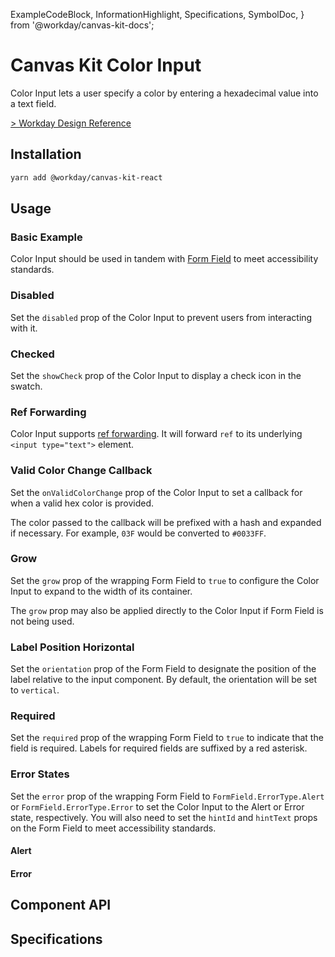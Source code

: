   ExampleCodeBlock,
  InformationHighlight,
  Specifications,
  SymbolDoc,
} from '@workday/canvas-kit-docs';


# Canvas Kit Color Input

Color Input lets a user specify a color by entering a hexadecimal value into a text field.

[> Workday Design Reference](https://design.workday.com/components/inputs/color-input)

## Installation

```sh
yarn add @workday/canvas-kit-react
```

## Usage

### Basic Example

Color Input should be used in tandem with [Form Field](/components/inputs/form-field/) to meet
accessibility standards.

<ExampleCodeBlock code={Basic} />

### Disabled

Set the `disabled` prop of the Color Input to prevent users from interacting with it.

<ExampleCodeBlock code={Disabled} />

### Checked

Set the `showCheck` prop of the Color Input to display a check icon in the swatch.

<ExampleCodeBlock code={Checked} />

### Ref Forwarding

Color Input supports [ref forwarding](https://reactjs.org/docs/forwarding-refs.html). It will
forward `ref` to its underlying `<input type="text">` element.

<ExampleCodeBlock code={RefForwarding} />

### Valid Color Change Callback

Set the `onValidColorChange` prop of the Color Input to set a callback for when a valid hex color is
provided.

The color passed to the callback will be prefixed with a hash and expanded if necessary. For
example, `03F` would be converted to `#0033FF`.

<ExampleCodeBlock code={ValidColorChange} />

### Grow

Set the `grow` prop of the wrapping Form Field to `true` to configure the Color Input to expand to
the width of its container.

<ExampleCodeBlock code={Grow} />

The `grow` prop may also be applied directly to the Color Input if Form Field is not being used.

### Label Position Horizontal

Set the `orientation` prop of the Form Field to designate the position of the label relative to the
input component. By default, the orientation will be set to `vertical`.

<ExampleCodeBlock code={LabelPosition} />

### Required

Set the `required` prop of the wrapping Form Field to `true` to indicate that the field is required.
Labels for required fields are suffixed by a red asterisk.

<ExampleCodeBlock code={Required} />

### Error States

Set the `error` prop of the wrapping Form Field to `FormField.ErrorType.Alert` or
`FormField.ErrorType.Error` to set the Color Input to the Alert or Error state, respectively. You
will also need to set the `hintId` and `hintText` props on the Form Field to meet accessibility
standards.

#### Alert

<ExampleCodeBlock code={Alert} />

#### Error

<ExampleCodeBlock code={Error} />

## Component API

<SymbolDoc name="ColorInput" fileName="/react/" />

## Specifications

<Specifications file="./cypress/component/ColorPicker.spec.tsx" name="ColorInput" />
